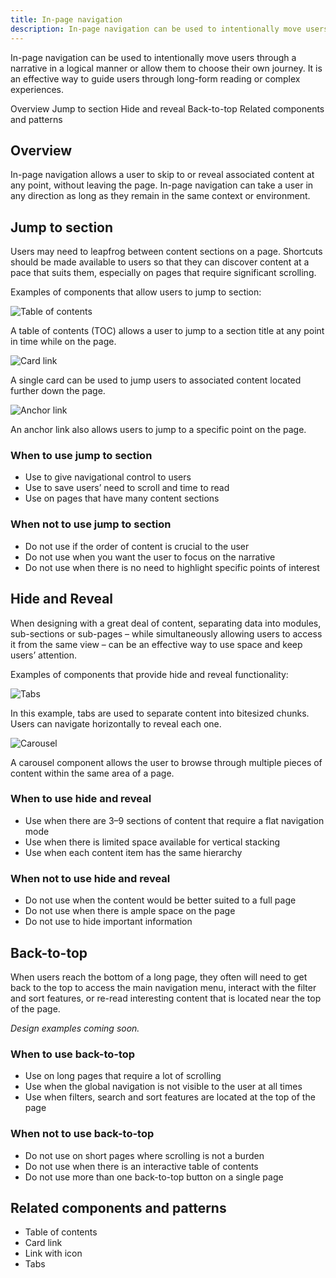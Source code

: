 ```yaml
---
title: In-page navigation
description: In-page navigation can be used to intentionally move users through a narrative in a logical manner or allow them to choose their own journey. 
---
```


<PageDescription>

In-page navigation can be used to intentionally move users through a narrative in a logical manner or allow them to choose their own journey. 
It is an effective way to guide users through long-form reading or complex experiences.
</PageDescription>

<AnchorLinks>

<AnchorLink>Overview</AnchorLink>
<AnchorLink>Jump to section</AnchorLink>
<AnchorLink>Hide and reveal</AnchorLink>
<AnchorLink>Back-to-top</AnchorLink>
<AnchorLink>Related components and patterns</AnchorLink>

</AnchorLinks>


## Overview
In-page navigation allows a user to skip to or reveal associated content at any point, without leaving the page. 
In-page navigation can take a user in any direction as long as they remain in the same context or environment.


## Jump to section

Users may need to leapfrog between content sections on a page. Shortcuts should be made available to users so that they can discover content at a pace that suits them, especially on pages that require significant scrolling. 

Examples of components that allow users to jump to section:

<Title>Table of contents</Title>

![Table of contents](../../images/pattern/in-page-nav/in-page-nav-toc.jpg)

<Caption>
A table of contents (TOC) allows a user to jump to a section title at any point in time while on the page.
</Caption>


<Title>Card link</Title>

![Card link](../../images/pattern/in-page-nav/in-page-nav-cardlink.jpg)

<Caption>
A single card can be used to jump users to associated content located further down the page.
</Caption>


<Title>Anchor link</Title>

![Anchor link](../../images/pattern/in-page-nav/in-page-nav-anchorlink.jpg)

<Caption>
An anchor link also allows users to jump to a specific point on the page.
</Caption>

### When to use jump to section

* Use to give navigational control to users 
* Use to save users’ need to scroll and time to read
* Use on pages that have many content sections

### When not to use jump to section

* Do not use if the order of content is crucial to the user
* Do not use when you want the user to focus on the narrative
* Do not use when there is no need to highlight specific points of interest


## Hide and Reveal

When designing with a great deal of content, separating data into modules, sub-sections or sub-pages – while simultaneously allowing users to access it from the same view – can be an effective way to use space and keep users’ attention. 

Examples of components that provide hide and reveal functionality:

<Title>Tabs</Title>

![Tabs](../../images/pattern/in-page-nav/in-page-nav-tabs.jpg)

<Caption>
In this example, tabs are used to separate content into bitesized chunks. Users can navigate horizontally to reveal each one.
</Caption>


<Title>Carousel</Title>

![Carousel](../../images/pattern/in-page-nav/in-page-nav-carousel.jpg)

<Caption>
A carousel component allows the user to browse through multiple pieces of content within the same area of a page.
</Caption>

### When to use hide and reveal

* Use when there are 3–9 sections of content that require a flat navigation mode 
* Use when there is limited space available for vertical stacking
* Use when each content item has the same hierarchy 

### When not to use hide and reveal

* Do not use when the content would be better suited to a full page
* Do not use when there is ample space on the page
* Do not use to hide important information


## Back-to-top

When users reach the bottom of a long page, they often will need to get back to the top to access the main navigation menu, interact with the filter and sort features, or re-read interesting content that is located near the top of the page.

_Design examples coming soon._

### When to use back-to-top

* Use on long pages that require a lot of scrolling 
* Use when the global navigation is not visible to the user at all times
* Use when filters, search and sort features are located at the top of the page 

### When not to use back-to-top

* Do not use on short pages where scrolling is not a burden
* Do not use when there is an interactive table of contents
* Do not use more than one back-to-top button on a single page


## Related components and patterns

* Table of contents
* Card link
* Link with icon
* Tabs

